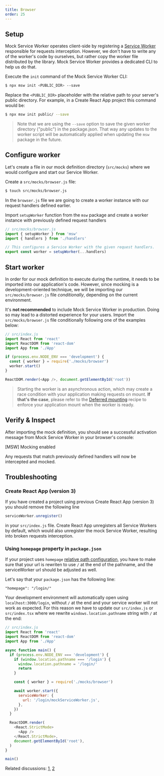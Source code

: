 ```yaml
---
title: Browser
order: 25
---
```


## Setup

Mock Service Worker operates client-side by registering a [Service Worker](https://developers.google.com/web/fundamentals/primers/service-workers) responsible for requests interception. However, we don't have to write any of the worker's code by ourselves, but rather copy the worker file distributed by the library. Mock Service Worker provides a dedicated CLI to help us do that.

<Action>
  Execute the <code>init</code> command of the Mock Service Worker CLI:
</Action>

```bash
$ npx msw init <PUBLIC_DIR> --save
```

Replace the `<PUBLIC_DIR>` placeholder with the relative path to your server's public directory. For example, in a Create React App project this command would be:

```bash
$ npx msw init public/ --save
```

> Note that we are using the `--save` option to save the given worker directory ("public") in the package.json. That way any updates to the worker script will be automatically applied when updating the `msw` package in the future.


<PublicDirSnippet />

## Configure worker

Let's create a file in our mock definition directory (`src/mocks`) where we would configure and start our Service Worker.

<Action>
  Create a <code>src/mocks/browser.js</code> file:
</Action>

```bash
$ touch src/mocks/browser.js
```

In the `browser.js` file we are going to create a worker instance with our request handlers defined earlier.

<Action>
  Import <code>setupWorker</code> function from the <code>msw</code> package and
  create a worker instance with previously defined request handlers
</Action>

```js showLineNumbers focusedLines=2,7-8
// src/mocks/browser.js
import { setupWorker } from 'msw'
import { handlers } from './handlers'

// This configures a Service Worker with the given request handlers.
export const worker = setupWorker(...handlers)
```

## Start worker

In order for our mock definition to execute during the runtime, it needs to be imported into our application's code. However, since mocking is a development-oriented technique, we will be importing our `src/mocks/browser.js` file _conditionally_, depending on the current environment.

<Hint mode="warning">
  It's <strong>not recommended</strong> to include Mock Service Worker in
  production. Doing so may lead to a distorted experience for your users.
</Hint>
<Action>
  Import the <code>src/mocks/browser.js</code> file conditionally following one
  of the examples below:
</Action>

```js showLineNumbers focusedLines=6-9
// src/index.js
import React from 'react'
import ReactDOM from 'react-dom'
import App from './App'

if (process.env.NODE_ENV === 'development') {
  const { worker } = require('./mocks/browser')
  worker.start()
}

ReactDOM.render(<App />, document.getElementById('root'))
```

> Starting the worker is an asynchronous action, which may create a race condition with your application making requests on mount. **If that's the case**, please refer to the [Deferred mounting](/docs/recipes/deferred-mounting) recipe to enforce your application mount when the worker is ready.

## Verify & Inspect

After importing the mock definition, you should see a successful activation message from Mock Service Worker in your browser's console:

<ConsoleMessage>[MSW] Mocking enabled</ConsoleMessage>

Any requests that match previously defined handlers will now be intercepted and mocked.

## Troubleshooting

### Create React App (version 3)

If you have created a project using previous Create React App (version 3) you should remove the following line

```js
serviceWorker.unregister()
```

in your `src/index.js` file. Create React App unregisters all Service Workers by default, which would also unregister the mock Service Worker, resulting into broken requests interception.

### Using `homepage` property in `package.json`

If your project uses `homepage` [relative path configuration](https://create-react-app.dev/docs/deployment/#building-for-relative-paths), you have to make sure that your url is rewriten to use `/` at the end of the pathname, and the serviceWorker url should be adjusted as well.

Let's say that your `package.json` has the following line:

```
"homepage": "/login/"
```

Your development environment will automatically open using `localhost:3000/login`, without `/` at the end and your service worker will not work as expected. For this reason we have to update our `src/index.js` or `src/index.tsx` where we rewrite `windows.location.pathname` string with `/` at the end:

```js showLineNumbers focusedLines=8-17
// src/index.js
import React from 'react'
import ReactDOM from 'react-dom'
import App from './App'

async function main() {
  if (process.env.NODE_ENV === 'development') {
    if (window.location.pathname === '/login') {
      window.location.pathname = '/login/'
      return
    }

    const { worker } = require('./mocks/browser')

    await worker.start({
      serviceWorker: {
        url: '/login/mockServiceWorker.js',
      },
    })
  }

  ReactDOM.render(
    <React.StrictMode>
      <App />
    </React.StrictMode>,
    document.getElementById('root'),
  )
}

main()
```

Related discussions: [1](https://github.com/mswjs/msw/issues/369#issuecomment-720157918), [2](https://github.com/w3c/ServiceWorker/issues/1272)
